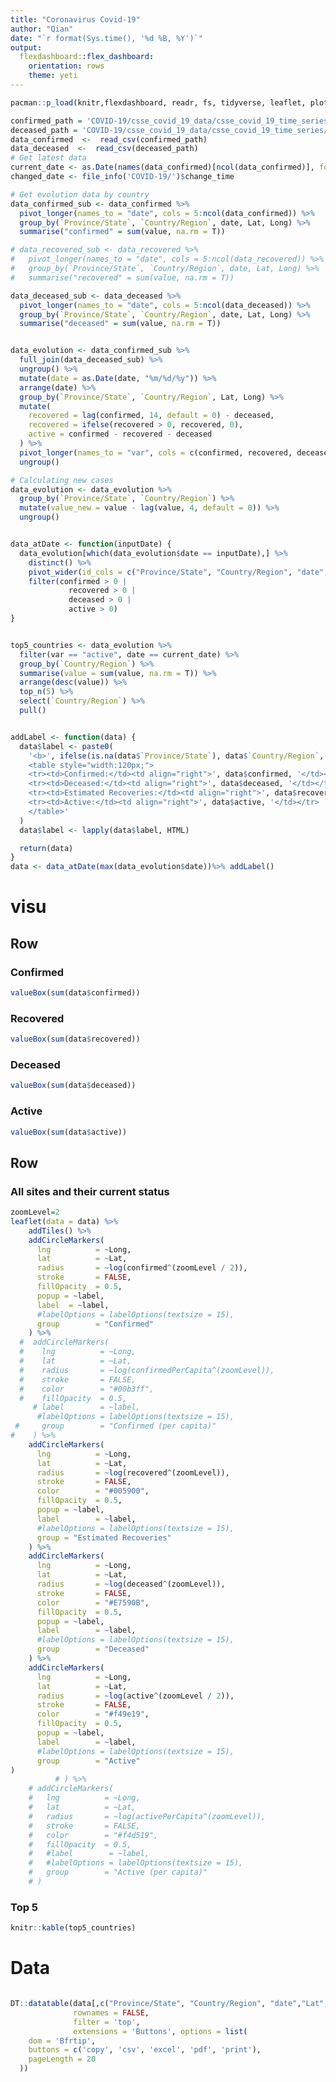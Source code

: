 ```yaml
---
title: "Coronavirus Covid-19"
author: "Qian"
date: "`r format(Sys.time(), '%d %B, %Y')`"
output: 
  flexdashboard::flex_dashboard:
    orientation: rows
    theme: yeti
---
```


```r
pacman::p_load(knitr,flexdashboard, readr, fs, tidyverse, leaflet, plotly, DT, htmltools, forecast)

confirmed_path = 'COVID-19/csse_covid_19_data/csse_covid_19_time_series/time_series_covid19_confirmed_global.csv'
deceased_path = 'COVID-19/csse_covid_19_data/csse_covid_19_time_series/time_series_covid19_deaths_global.csv'
data_confirmed  <-  read_csv(confirmed_path)
data_deceased  <-  read_csv(deceased_path)
# Get latest data
current_date <- as.Date(names(data_confirmed)[ncol(data_confirmed)], format = "%m/%d/%y")
changed_date <- file_info('COVID-19/')$change_time

# Get evolution data by country
data_confirmed_sub <- data_confirmed %>%
  pivot_longer(names_to = "date", cols = 5:ncol(data_confirmed)) %>%
  group_by(`Province/State`, `Country/Region`, date, Lat, Long) %>%
  summarise("confirmed" = sum(value, na.rm = T))

# data_recovered_sub <- data_recovered %>%
#   pivot_longer(names_to = "date", cols = 5:ncol(data_recovered)) %>%
#   group_by(`Province/State`, `Country/Region`, date, Lat, Long) %>%
#   summarise("recovered" = sum(value, na.rm = T))

data_deceased_sub <- data_deceased %>%
  pivot_longer(names_to = "date", cols = 5:ncol(data_deceased)) %>%
  group_by(`Province/State`, `Country/Region`, date, Lat, Long) %>%
  summarise("deceased" = sum(value, na.rm = T))


data_evolution <- data_confirmed_sub %>%
  full_join(data_deceased_sub) %>%
  ungroup() %>%
  mutate(date = as.Date(date, "%m/%d/%y")) %>%
  arrange(date) %>%
  group_by(`Province/State`, `Country/Region`, Lat, Long) %>%
  mutate(
    recovered = lag(confirmed, 14, default = 0) - deceased,
    recovered = ifelse(recovered > 0, recovered, 0),
    active = confirmed - recovered - deceased
  ) %>%
  pivot_longer(names_to = "var", cols = c(confirmed, recovered, deceased, active)) %>%
  ungroup()

# Calculating new cases
data_evolution <- data_evolution %>%
  group_by(`Province/State`, `Country/Region`) %>%
  mutate(value_new = value - lag(value, 4, default = 0)) %>%
  ungroup()


data_atDate <- function(inputDate) {
  data_evolution[which(data_evolution$date == inputDate),] %>%
    distinct() %>%
    pivot_wider(id_cols = c("Province/State", "Country/Region", "date", "Lat", "Long"), names_from = var, values_from = value) %>%
    filter(confirmed > 0 |
             recovered > 0 |
             deceased > 0 |
             active > 0)
}


top5_countries <- data_evolution %>%
  filter(var == "active", date == current_date) %>%
  group_by(`Country/Region`) %>%
  summarise(value = sum(value, na.rm = T)) %>%
  arrange(desc(value)) %>%
  top_n(5) %>%
  select(`Country/Region`) %>%
  pull()


addLabel <- function(data) {
  data$label <- paste0(
    '<b>', ifelse(is.na(data$`Province/State`), data$`Country/Region`, data$`Province/State`), '</b><br>
    <table style="width:120px;">
    <tr><td>Confirmed:</td><td align="right">', data$confirmed, '</td></tr>
    <tr><td>Deceased:</td><td align="right">', data$deceased, '</td></tr>
    <tr><td>Estimated Recoveries:</td><td align="right">', data$recovered, '</td></tr>
    <tr><td>Active:</td><td align="right">', data$active, '</td></tr>
    </table>'
  )
  data$label <- lapply(data$label, HTML)

  return(data)
}
data <- data_atDate(max(data_evolution$date))%>% addLabel()


```

visu
=======================================================================

Row
-----------------------------------------------------------------------

### Confirmed {.value-box}

```r
valueBox(sum(data$confirmed))

```

### Recovered {.value-box}

```r
valueBox(sum(data$recovered))
```

### Deceased {.value-box}

```r
valueBox(sum(data$deceased))
```

### Active {.value-box}

```r
valueBox(sum(data$active))
```



Row
-----------------------------------------------------------------------

### All sites and their current status {data-width=650}

```r
zoomLevel=2
leaflet(data = data) %>%
    addTiles() %>%
    addCircleMarkers(
      lng          = ~Long,
      lat          = ~Lat,
      radius       = ~log(confirmed^(zoomLevel / 2)),
      stroke       = FALSE,
      fillOpacity  = 0.5,
      popup = ~label,
      label  = ~label,
      #labelOptions = labelOptions(textsize = 15),
      group        = "Confirmed"
    ) %>%
  #  addCircleMarkers(
  #    lng          = ~Long,
  #    lat          = ~Lat,
  #    radius       = ~log(confirmedPerCapita^(zoomLevel)),
  #    stroke       = FALSE,
  #    color        = "#00b3ff",
  #    fillOpacity  = 0.5,
     # label        = ~label,
      #labelOptions = labelOptions(textsize = 15),
 #     group        = "Confirmed (per capita)"
#    ) %>%
    addCircleMarkers(
      lng          = ~Long,
      lat          = ~Lat,
      radius       = ~log(recovered^(zoomLevel)),
      stroke       = FALSE,
      color        = "#005900",
      fillOpacity  = 0.5,
      popup = ~label,
      label        = ~label,
      #labelOptions = labelOptions(textsize = 15),
      group = "Estimated Recoveries"
    ) %>%
    addCircleMarkers(
      lng          = ~Long,
      lat          = ~Lat,
      radius       = ~log(deceased^(zoomLevel)),
      stroke       = FALSE,
      color        = "#E7590B",
      fillOpacity  = 0.5,
      popup = ~label,
      label        = ~label,
      #labelOptions = labelOptions(textsize = 15),
      group        = "Deceased"
    ) %>%
    addCircleMarkers(
      lng          = ~Long,
      lat          = ~Lat,
      radius       = ~log(active^(zoomLevel / 2)),
      stroke       = FALSE,
      color        = "#f49e19",
      fillOpacity  = 0.5,
      popup = ~label,
      label        = ~label,
      #labelOptions = labelOptions(textsize = 15),
      group        = "Active"
)
          # ) %>%
    # addCircleMarkers(
    #   lng          = ~Long,
    #   lat          = ~Lat,
    #   radius       = ~log(activePerCapita^(zoomLevel)),
    #   stroke       = FALSE,
    #   color        = "#f4d519",
    #   fillOpacity  = 0.5,
    #   #label        = ~label,
    #   #labelOptions = labelOptions(textsize = 15),
    #   group        = "Active (per capita)"
    # )
```


### Top 5 {data-width=350}

```r
knitr::kable(top5_countries)

```


Data
===================================== 
```r

```


```r
DT::datatable(data[,c("Province/State", "Country/Region", "date","Lat", "Long", "confirmed","recovered",  "deceased",  "active")],
              rownames = FALSE,
              filter = 'top',
              extensions = 'Buttons', options = list(
    dom = 'Bfrtip',
    buttons = c('copy', 'csv', 'excel', 'pdf', 'print'),
    pageLength = 20
  ))

```
